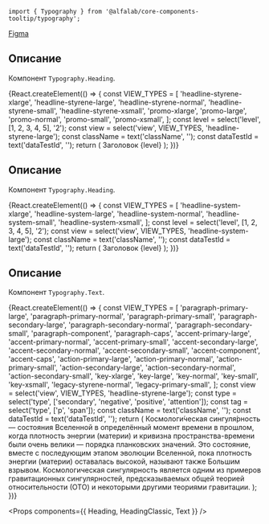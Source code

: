 


<Meta title='Компоненты|Typography' component={Typography} />

<Title>
    Typography ({name}@{version})
</Title>

```tsx
import { Typography } from '@alfalab/core-components-tooltip/typography';
```

<Design>
  <a href="https://www.figma.com/file/FWya6P55TnXkiVGaM2qBio/2020-Web-Hybrid-Typography?node-id=593%3A0">Figma</a>
</Design>

## Описание

Компонент `Typography.Heading`.

<Story name='Heading'>
    {React.createElement(() => {
        const VIEW_TYPES = [
            'headline-styrene-xlarge',
            'headline-styrene-large',
            'headline-styrene-normal',
            'headline-styrene-small',
            'headline-styrene-xsmall',
            'promo-xlarge',
            'promo-large',
            'promo-normal',
            'promo-small',
            'promo-xsmall',
        ];
        const level = select('level', [1, 2, 3, 4, 5], '2');
        const view = select('view', VIEW_TYPES, 'headline-styrene-large');
        const className = text('className', '');
        const dataTestId = text('dataTestId', '');
        return (
            <Typography.Heading level={level} view={view} className={className} dataTestId={dataTestId}>Заголовок {level}</Typography.Heading>
        );
    })}
</Story>

## Описание

Компонент `Typography.Heading`.

<Story name='HeadingClassic'>
    {React.createElement(() => {
        const VIEW_TYPES = [
            'headline-system-xlarge',
            'headline-system-large',
            'headline-system-normal',
            'headline-system-small',
            'headline-system-xsmall',
        ];
        const level = select('level', [1, 2, 3, 4, 5], '2');
        const view = select('view', VIEW_TYPES, 'headline-system-large');
        const className = text('className', '');
        const dataTestId = text('dataTestId', '');
        return (
            <Typography.HeadingClassic level={level} view={view} className={className} dataTestId={dataTestId}>Заголовок {level}</Typography.HeadingClassic>
        );
    })}
</Story>

## Описание

Компонент `Typography.Text`.

<Story name='Typography.Text'>
    {React.createElement(() => {
        const VIEW_TYPES = [
            'paragraph-primary-large',
            'paragraph-primary-normal',
            'paragraph-primary-small',
            'paragraph-secondary-large',
            'paragraph-secondary-normal',
            'paragraph-secondary-small',
            'paragraph-component',
            'paragraph-caps',
            'accent-primary-large',
            'accent-primary-normal',
            'accent-primary-small',
            'accent-secondary-large',
            'accent-secondary-normal',
            'accent-secondary-small',
            'accent-component',
            'accent-caps',
            'action-primary-large',
            'action-primary-normal',
            'action-primary-small',
            'action-secondary-large',
            'action-secondary-normal',
            'action-secondary-small',
            'key-xlarge',
            'key-large',
            'key-normal',
            'key-small',
            'key-xsmall',
            'legacy-styrene-normal',
            'legacy-primary-small',
        ];
        const view = select('view', VIEW_TYPES, 'headline-styrene-large');
        const type = select('type', ['secondary', 'negative', 'positive', 'attention']);
        const tag = select('type', ['p', 'span']);
        const className = text('className', '');
        const dataTestId = text('dataTestId', '');
        return (
            <Typography.Text view={view} type={type} tag={tag} className={className} dataTestId={dataTestId}>
                Космологи́ческая сингуля́рность — состояния Вселенной в определённый момент времени в прошлом, 
                когда плотность энергии (материи) и кривизна пространства-времени были очень велики — порядка 
                планковских значений. Это состояние, вместе с последующим этапом эволюции Вселенной, 
                пока плотность энергии (материи) оставалась высокой, называют также Большим взрывом. 
                Космологическая сингулярность является одним из примеров гравитационных сингулярностей, 
                предсказываемых общей теорией относительности (ОТО) и некоторыми другими теориями гравитации.
            </Typography.Text>
        );
    })}
</Story>

<Props components={{
    Heading,
    HeadingClassic,
    Text
}} />
